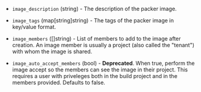 <!-- Code generated from the comments of the ImageConfig struct in builder/ecs/image_config.go; DO NOT EDIT MANUALLY -->

- `image_description` (string) - The description of the packer image.

- `image_tags` (map[string]string) - The tags of the packer image in key/value format.

- `image_members` ([]string) - List of members to add to the image after creation. An image member is
  usually a project (also called the "tenant") with whom the image is
  shared.

- `image_auto_accept_members` (bool) - **Deprecated**. When true, perform the image accept so the members can see the image in their
  project. This requires a user with priveleges both in the build project and
  in the members provided. Defaults to false.

<!-- End of code generated from the comments of the ImageConfig struct in builder/ecs/image_config.go; -->

